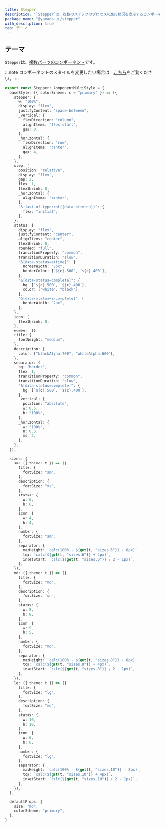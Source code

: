 ```yaml
---
title: Stepper
description: "`Stepper`は、複数のステップのプロセスの進行状況を表示するコンポーネントです。"
package_name: "@yamada-ui/stepper"
with_description: true
tab: テーマ
---
```


## テーマ

`Stepper`は、[複数パーツのコンポーネント](/styled-system/theming/component-style#複数パーツのコンポーネント)です。

:::note
コンポーネントのスタイルを変更したい場合は、[こちら](/styled-system/theming/customize-theme#コンポーネントのスタイルを変更する)をご覧ください。
:::

```ts
export const Stepper: ComponentMultiStyle = {
  baseStyle: ({ colorScheme: c = "primary" }) => ({
    stepper: {
      w: "100%",
      display: "flex",
      justifyContent: "space-between",
      _vertical: {
        flexDirection: "column",
        alignItems: "flex-start",
        gap: 0,
      },
      _horizontal: {
        flexDirection: "row",
        alignItems: "center",
        gap: 4,
      },
    },
    step: {
      position: "relative",
      display: "flex",
      gap: 2,
      flex: 1,
      flexShrink: 0,
      _horizontal: {
        alignItems: "center",
      },
      "&:last-of-type:not([data-stretch])": {
        flex: "initial",
      },
    },
    status: {
      display: "flex",
      justifyContent: "center",
      alignItems: "center",
      flexShrink: 0,
      rounded: "full",
      transitionProperty: "common",
      transitionDuration: "slow",
      "&[data-status=active]": {
        borderWidth: "2px",
        borderColor: [`${c}.500`, `${c}.400`],
      },
      "&[data-status=complete]": {
        bg: [`${c}.500`, `${c}.400`],
        color: ["white", "black"],
      },
      "&[data-status=incomplete]": {
        borderWidth: "2px",
      },
    },
    icon: {
      flexShrink: 0,
    },
    number: {},
    title: {
      fontWeight: "medium",
    },
    description: {
      color: ["blackAlpha.700", "whiteAlpha.600"],
    },
    separator: {
      bg: "border",
      flex: 1,
      transitionProperty: "common",
      transitionDuration: "slow",
      "&[data-status=complete]": {
        bg: [`${c}.500`, `${c}.400`],
      },
      _vertical: {
        position: "absolute",
        w: 0.5,
        h: "100%",
      },
      _horizontal: {
        w: "100%",
        h: 0.5,
        ms: 2,
      },
    },
  }),

  sizes: {
    sm: ({ theme: t }) => ({
      title: {
        fontSize: "sm",
      },
      description: {
        fontSize: "xs",
      },
      status: {
        w: 6,
        h: 6,
      },
      icon: {
        w: 4,
        h: 4,
      },
      number: {
        fontSize: "sm",
      },
      separator: {
        maxHeight: `calc(100% - ${get(t, "sizes.6")} - 8px)`,
        top: `calc(${get(t, "sizes.6")} + 4px)`,
        insetStart: `calc(${get(t, "sizes.6")} / 2 - 1px)`,
      },
    }),
    md: ({ theme: t }) => ({
      title: {
        fontSize: "md",
      },
      description: {
        fontSize: "sn",
      },
      status: {
        w: 8,
        h: 8,
      },
      icon: {
        w: 5,
        h: 5,
      },
      number: {
        fontSize: "md",
      },
      separator: {
        maxHeight: `calc(100% - ${get(t, "sizes.8")} - 8px)`,
        top: `calc(${get(t, "sizes.8")} + 4px)`,
        insetStart: `calc(${get(t, "sizes.8")} / 2 - 1px)`,
      },
    }),
    lg: ({ theme: t }) => ({
      title: {
        fontSize: "lg",
      },
      description: {
        fontSize: "md",
      },
      status: {
        w: 10,
        h: 10,
      },
      icon: {
        w: 6,
        h: 6,
      },
      number: {
        fontSize: "lg",
      },
      separator: {
        maxHeight: `calc(100% - ${get(t, "sizes.10")} - 8px)`,
        top: `calc(${get(t, "sizes.10")} + 4px)`,
        insetStart: `calc(${get(t, "sizes.10")} / 2 - 1px)`,
      },
    }),
  },

  defaultProps: {
    size: "md",
    colorScheme: "primary",
  },
}
```
